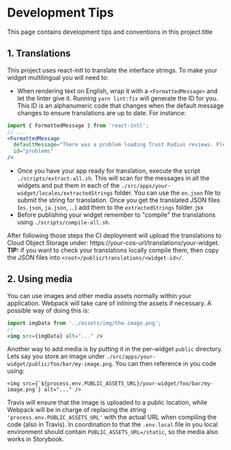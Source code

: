 
<Meta title="Tips" />

# Development Tips

This page contains development tips and conventions in this project.title

## 1. Translations
This project uses react-intl to translate the interface strings. To make your widget multilingual you will need to:

- When rendering text on English, wrap it with a `<FormattedMessage>` and let the linter give it. Running
`yarn lint:fix` will generate the ID for you. This ID is an alphanumeric code that changes when the default message
changes to ensure translations are up to date. For instance:

```jsx
import { FormattedMessage } from 'react-intl';
// ...
<FormattedMessage
  defaultMessage="There was a problem loading Trust Radius reviews. Please try again later."
  id="problems"
/>
```

- Once you have your app ready for translation, execute the script `./scripts/extract-all.sh`. This will scan for the messages in all the widgets and put them in each of the `./src/apps/your-widget/locales/extractedStrings` folder. You can use the `en.json` file to submit the string for translation. Once you get the translated JSON files (`es.json`, `ja.json`, ...) add them to the `extractedStrings` folder.
jsx
- Before publishing your widget remember to "compile" the translations using `./scripts/compile-all.sh`.

After following those steps the CI deployment will upload the translations to Cloud Object Storage under: https://your-cos-url/translations/your-widget. **TIP:** if you want to check your translations locally compile them, then copy the JSON files into `<root>/public/translations/<widget-id>/`.

## 2. Using media

You can use images and other media assets normally within your application. Webpack will take care of inlining the assets if necessary. A possible way of doing this is:

```jsx
import imgData from '../assets/img/the-image.png';
// ...
<img src={imgData} alt="..." />
```

Another way to add media is by putting it in the per-widget `public` directory. Lets say you store an image under `./src/apps/your-widget/public/foo/bar/my-image.png`. You can then reference in you code using:

```
<img src={`${process.env.PUBLIC_ASSETS_URL}/your-widget/foo/bar/my-image.png`} alt="..." />
```

Travis will ensure that the image is uploaded to a public location, while Webpack will be in charge of replacing the string `'process.env.PUBLIC_ASSETS_URL'` with the actual URL when compiling the code (also in Travis). In coordination to that the `.env.local` file in you local environment should contain `PUBLIC_ASSETS_URL=/static`, so the media also works in Storybook.
